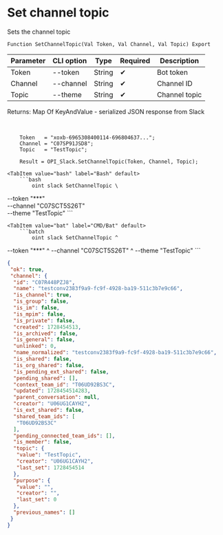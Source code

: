 ﻿---
sidebar_position: 11
---


# Set channel topic
 Sets the channel topic



`Function SetChannelTopic(Val Token, Val Channel, Val Topic) Export`

  | Parameter | CLI option | Type | Required | Description |
  |-|-|-|-|-|
  | Token | --token | String | &#x2714; | Bot token |
  | Channel | --channel | String | &#x2714; | Channel ID |
  | Topic | --theme | String | &#x2714; | Channel topic |

  
  Returns:  Map Of KeyAndValue - serialized JSON response from Slack

<br/>




```bsl title="1C:Enterprise/OneScript code example"
    Token   = "xoxb-6965308400114-696804637...";
    Channel = "C07SP91JSD8";
    Topic   = "TestTopic";

    Result = OPI_Slack.SetChannelTopic(Token, Channel, Topic);
```
 

 <Tabs>
  
    <TabItem value="bash" label="Bash" default>
        ```bash
            oint slack SetChannelTopic \
 --token "***" \
 --channel "C07SCT5S26T" \
 --theme "TestTopic"
        ```
    </TabItem>
  
    <TabItem value="bat" label="CMD/Bat" default>
        ```batch
            oint slack SetChannelTopic ^
 --token "***" ^
 --channel "C07SCT5S26T" ^
 --theme "TestTopic"
        ```
    </TabItem>
</Tabs>


```json title="Result"
{
 "ok": true,
 "channel": {
  "id": "C07R448PZJ8",
  "name": "testconv2383f9a9-fc9f-4928-ba19-511c3b7e9c66",
  "is_channel": true,
  "is_group": false,
  "is_im": false,
  "is_mpim": false,
  "is_private": false,
  "created": 1728454513,
  "is_archived": false,
  "is_general": false,
  "unlinked": 0,
  "name_normalized": "testconv2383f9a9-fc9f-4928-ba19-511c3b7e9c66",
  "is_shared": false,
  "is_org_shared": false,
  "is_pending_ext_shared": false,
  "pending_shared": [],
  "context_team_id": "T06UD92BS3C",
  "updated": 1728454514283,
  "parent_conversation": null,
  "creator": "U06UG1CAYH2",
  "is_ext_shared": false,
  "shared_team_ids": [
   "T06UD92BS3C"
  ],
  "pending_connected_team_ids": [],
  "is_member": false,
  "topic": {
   "value": "TestTopic",
   "creator": "U06UG1CAYH2",
   "last_set": 1728454514
  },
  "purpose": {
   "value": "",
   "creator": "",
   "last_set": 0
  },
  "previous_names": []
 }
}
```
